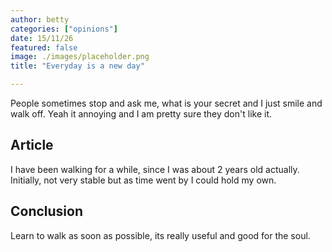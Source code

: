 ```yaml
---
author: betty
categories: ["opinions"]
date: 15/11/26
featured: false
image: ./images/placeholder.png
title: "Everyday is a new day"

---
```


People sometimes stop and ask me, what is your secret and I just smile and walk off. Yeah it annoying and I am pretty sure they don't like it.

## Article
I have been walking for a while, since I was about 2 years old actually. Initially, not very stable but as time went by I could hold my own.

## Conclusion
Learn to walk as soon as possible, its really useful and good for the soul.